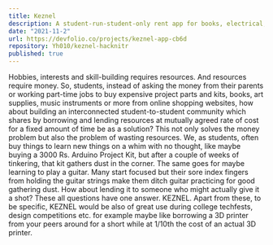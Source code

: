```yaml
---
title: Keznel
description: A student-run-student-only rent app for books, electrical, electronics, mechanical DIY project parts, instruments, art supplies, rides and more right around you.
date: "2021-11-2"
url: https://devfolio.co/projects/keznel-app-cb6d
repository: Yh010/keznel-hacknitr
published: true
---
```


Hobbies, interests and skill-building requires resources. And resources require money. So, students, instead of asking the money from their parents or working part-time jobs to buy expensive project parts and kits, books, art supplies, music instruments or more from online shopping websites, how about building an interconnected student-to-student community which shares by borrowing and lending resources at mutually agreed rate of cost for a fixed amount of time be as a solution?
This not only solves the money problem but also the problem of wasting resources. We, as students, often buy things to learn new things on a whim with no thought, like maybe buying a 3000 Rs. Arduino Project Kit, but after a couple of weeks of tinkering, that kit gathers dust in the corner. The same goes for maybe learning to play a guitar. Many start focused but their sore index fingers from holding the guitar strings make them ditch guitar practicing for good gathering dust. How about lending it to someone who might actually give it a shot? These all questions have one answer. KEZNEL. Apart from these, to be specific, KEZNEL would be also of great use during college techfests, design competitions etc. for example maybe like borrowing a 3D printer from your peers around for a short while at 1/10th the cost of an actual 3D printer.
